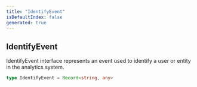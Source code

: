 ```yaml
---
title: "IdentifyEvent"
isDefaultIndex: false
generated: true
---
```



<!-- This file was generated from the CommandKit source. Do not modify. Instead, re-run the "docgen" script -->


## IdentifyEvent

<GenerationInfo sourceFile="packages/commandkit/src/analytics/analytics-provider.ts" sourceLine="16" packageName="commandkit" />

IdentifyEvent interface represents an event used to identify a user or entity in the analytics system.

```ts title="Signature"
type IdentifyEvent = Record<string, any>
```
